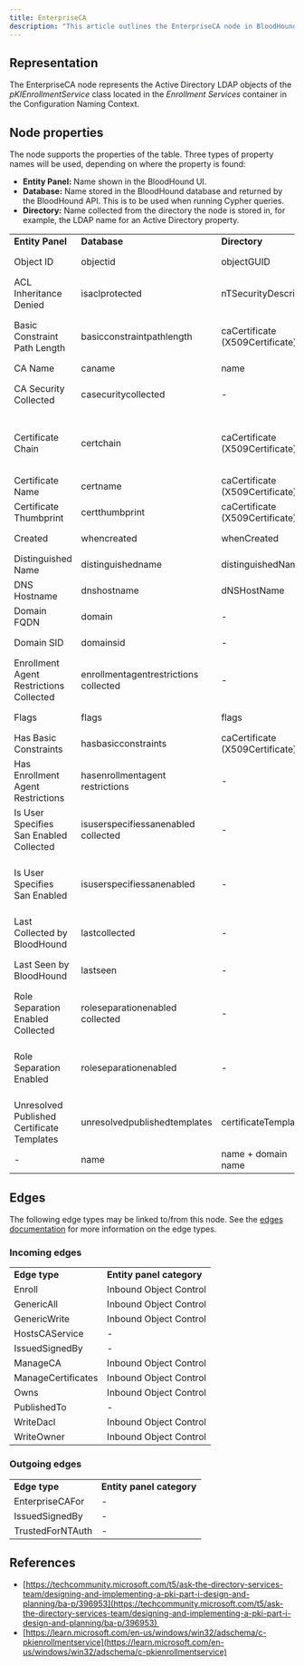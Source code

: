 ```yaml
---
title: EnterpriseCA
description: "This article outlines the EnterpriseCA node in BloodHound, it describes what the node represents, the node's properties, and possible incoming/outgoing edges."
---
```


## Representation

The EnterpriseCA node represents the Active Directory LDAP objects of the _pKIEnrollmentService_ class located in the _Enrollment Services_ container in the Configuration Naming Context.

## Node properties

The node supports the properties of the table. Three types of property names will be used, depending on where the property is found:

* **Entity Panel:** Name shown in the BloodHound UI.
* **Database:** Name stored in the BloodHound database and returned by the BloodHound API. This is to be used when running Cypher queries.
* **Directory:** Name collected from the directory the node is stored in, for example, the LDAP name for an Active Directory property.

|     |     |     |     |
| --- | --- | --- | --- |
| **Entity Panel** | **Database** | **Directory** | **Description** |
| Object ID | objectid | objectGUID | The object's unique identifier in the directory. |
| ACL Inheritance Denied | isaclprotected | nTSecurityDescriptor | Whether inherited permissions (ACEs) from containers are blocked on this object. |
| Basic Constraint Path Length | basicconstraintpathlength | caCertificate (X509Certificate) | The maximum number of non-self-issued intermediate certificates that may follow this certificate in a valid certificate chain. |
| CA Name | caname | name | Name of the CA in the directory. |
| CA Security Collected | casecuritycollected | -   | Whether the Security ACL stored in registry of the CA host has been collected. |
| Certificate Chain | certchain | caCertificate (X509Certificate) | A hierarchical list of certificates starting with the certificate for this CA and ending with a self-signed root certificate. Each certificate is signed by the private key of the next CA certificate. |
| Certificate Name | certname | caCertificate (X509Certificate) | The name of the CA's certificate. |
| Certificate Thumbprint | certthumbprint | caCertificate (X509Certificate) | The thumbprint (unique identifier) of the CA's certificate. |
| Created | whencreated | whenCreated | When the object was created in the directory. |
| Distinguished Name | distinguishedname | distinguishedName | The name of the object and its location in AD. |
| DNS Hostname | dnshostname | dNSHostName | The DNS host name of the CA host. |
| Domain FQDN | domain | -   | The fully qualified domain name (FQDN) of the domain the object belongs to. |
| Domain SID | domainsid | -   | The SID of the domain the object belongs to. |
| Enrollment Agent Restrictions Collected | enrollmentagentrestrictions  <br/>collected | -   | Whether the EnrollmentAgentRights ACL stored in registry of the CA host has been collected. |
| Flags | flags | flags | Various flags controlling features of the enrollment service. |
| Has Basic Constraints | hasbasicconstraints | caCertificate (X509Certificate) | Whether the CA certificate has basic constraints. |
| Has Enrollment Agent Restrictions | hasenrollmentagent  <br/>restrictions | -   | Whether the enrollment agent restrictions are enabled. |
| Is User Specifies San Enabled Collected | isuserspecifiessanenabled  <br/>collected | -   | Whether the EditFlags registry value of the CA host has been collected. |
| Is User Specifies San Enabled | isuserspecifiessanenabled | -   | Whether the CA host has the _user specifies SAN_  (EDITF_ATTRIBUTESUBJECTALTNAME2) flag present in its EditFlags registry value. |
| Last Collected by BloodHound | lastcollected | -   | The most recent time the object was collected and ingested in BloodHound. |
| Last Seen by BloodHound | lastseen | -   | The most recent time the object or a reference to it was collected and ingested in BloodHound. |
| Role Separation Enabled Collected | roleseparationenabled  <br/>collected | -   | Whether the RoleSeparationEnabled registry value of the CA host has been collected. |
| Role Separation Enabled | roleseparationenabled | -   | Whether the CA host enforces role separation i.e. users are not permitted to have the CA Administrator role and if they have the Certificate Manager role and vice versa; |
| Unresolved Published Certificate Templates | unresolvedpublishedtemplates | certificateTemplates | The published certificate templates which could not be found. |
| -   | name | name + domain name | Name of the object + @ + the name of the domain. |

## Edges

The following edge types may be linked to/from this node. See the [edges documentation](/resources/edges) for more information on the edge types.

### Incoming edges

|     |     |
| --- | --- |
| **Edge type** | **Entity panel category** |
| Enroll | Inbound Object Control |
| GenericAll | Inbound Object Control |
| GenericWrite | Inbound Object Control |
| HostsCAService | -   |
| IssuedSignedBy | -   |
| ManageCA | Inbound Object Control |
| ManageCertificates | Inbound Object Control |
| Owns | Inbound Object Control |
| PublishedTo | -   |
| WriteDacl | Inbound Object Control |
| WriteOwner | Inbound Object Control |

### Outgoing edges

|     |     |
| --- | --- |
| **Edge type** | **Entity panel category** |
| EnterpriseCAFor | -   |
| IssuedSignedBy | -   |
| TrustedForNTAuth | -   |

## References

* [https://techcommunity.microsoft.com/t5/ask-the-directory-services-team/designing-and-implementing-a-pki-part-i-design-and-planning/ba-p/396953](https://techcommunity.microsoft.com/t5/ask-the-directory-services-team/designing-and-implementing-a-pki-part-i-design-and-planning/ba-p/396953) 
* [https://learn.microsoft.com/en-us/windows/win32/adschema/c-pkienrollmentservice](https://learn.microsoft.com/en-us/windows/win32/adschema/c-pkienrollmentservice)

